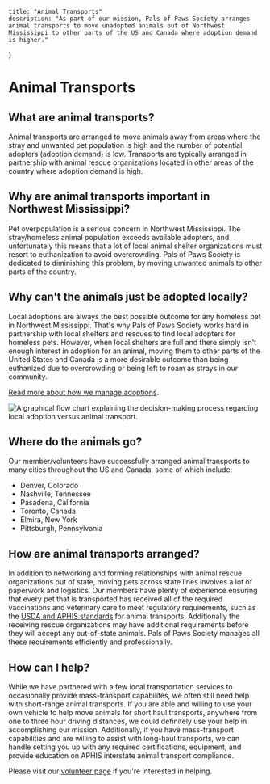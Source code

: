 
    title: "Animal Transports"
    description: "As part of our mission, Pals of Paws Society arranges animal transports to move unadopted animals out of Northwest Mississippi to other parts of the US and Canada where adoption demand is higher."
}



# Animal Transports

## What are animal transports?

Animal transports are arranged to move animals away from areas where the stray and unwanted pet population is high and the number of potential adopters (adoption demand) is low. Transports are typically arranged in partnership with animal rescue organizations located in other areas of the country where adoption demand is high.

## Why are animal transports important in Northwest Mississippi?

Pet overpopulation is a serious concern in Northwest Mississippi. The stray/homeless animal population exceeds available adopters, and unfortunately this means that a lot of local animal shelter organizations must resort to euthanization to avoid overcrowding. Pals of Paws Society is dedicated to diminishing this problem, by moving unwanted animals to other parts of the country.

## Why can't the animals just be adopted locally?

Local adoptions are always the best possible outcome for any homeless pet in Northwest Mississippi. That's why Pals of Paws Society works hard in partnership with local shelters and rescues to find local adopters for homeless pets. However, when local shelters are full and there simply isn't enough interest in adoption for an animal, moving them to other parts of the United States and Canada is a more desirable outcome than being euthanized due to overcrowding or being left to roam as strays in our community.

[Read more about how we manage adoptions](/about/adoption).

<Image src={transportImage} alt="A graphical flow chart explaining the decision-making process regarding local adoption versus animal transport." longdesc="/public/descriptions/transports.txt" />

## Where do the animals go?

Our member/volunteers have successfully arranged animal transports to many cities throughout the US and Canada, some of which include:

- Denver, Colorado
- Nashville, Tennessee
- Pasadena, California
- Toronto, Canada
- Elmira, New York
- Pittsburgh, Pennsylvania

## How are animal transports arranged?

In addition to networking and forming relationships with animal rescue organizations out of state, moving pets across state lines involves a lot of paperwork and logistics. Our members have plenty of experience ensuring that every pet that is transported has received all of the required vaccinations and veterinary care to meet regulatory requirements, such as the [USDA and APHIS standards](https://www.aphis.usda.gov/aphis/pet-travel/interstate-pet-travel) for animal transports. Additionally the receiving rescue organizations may have additional requirements before they will accept any out-of-state animals. Pals of Paws Society manages all these requirements efficiently and professionally.

## How can I help?

While we have partnered with a few local transportation services to occasionally provide mass-transport capabilites, we often still need help with short-range animal transports. If you are able and willing to use your own vehicle to help move animals for short haul transports, anywhere from one to three hour driving distances, we could definitely use your help in accomplishing our mission. Additionally, if you have mass-transport capabilities and are willing to assist with long-haul transports, we can handle setting you up with any required certifications, equipment, and provide education on APHIS interstate animal transport compliance. 

Please visit our [volunteer page](/volunteer) if you're interested in helping.